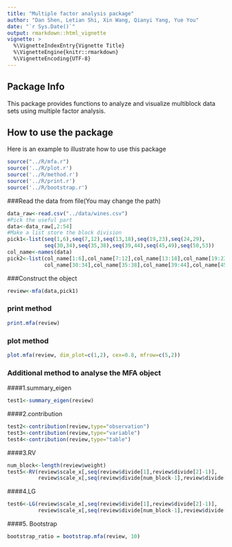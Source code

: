```yaml
---
title: "Multiple factor analysis package"
author: "Dan Shen, Letian Shi, Xin Wang, Qianyi Yang, Yue You"
date: "`r Sys.Date()`"
output: rmarkdown::html_vignette
vignette: >
  %\VignetteIndexEntry{Vignette Title}
  %\VignetteEngine{knitr::rmarkdown}
  %\VignetteEncoding{UTF-8}
---
```

## Package Info
This package provides functions to analyze and visualize multiblock data sets using multiple factor analysis.

## How to use the package

Here is an example to illustrate how to use this package
```r
source("../R/mfa.r")
source('../R/plot.r')
source('../R/method.r')
source('../R/print.r')
source('../R/bootstrap.r')
```
###Read the data from file(You may change the path)
```r
data_raw<-read.csv("../data/wines.csv")
#Pick the useful part
data<-data_raw[,2:54]
#Make a list store the block division
pick1<-list(seq(1,6),seq(7,12),seq(13,18),seq(19,23),seq(24,29),
            seq(30,34),seq(35,38),seq(39,44),seq(45,49),seq(50,53))
col_name<-names(data)
pick2<-list(col_name[1:6],col_name[7:12],col_name[13:18],col_name[19:23],col_name[24:29],
            col_name[30:34],col_name[35:38],col_name[39:44],col_name[45:49],col_name[50:53])
```

###Construct the object 
```r
review<-mfa(data,pick1)
```
### print method
```r
print.mfa(review)
```
### plot method
```r
plot.mfa(review, dim_plot=c(1,2), cex=0.8, mfrow=c(5,2))
```
### Additional method to analyse the MFA object
####1.summary_eigen
```r
test1<-summary_eigen(review)
```
####2.contribution
```r
test2<-contribution(review,type="observation")
test3<-contribution(review,type="variable")
test4<-contribution(review,type="table")
```
####3.RV
```r
num_block<-length(review$weight)
test5<-RV(review$scale_x[,seq(review$divide[1],review$divide[2]-1)],
          review$scale_x[,seq(review$divide[num_block-1],review$divide[num_block]-1)])
```
####4.LG
```r
test6<-LG(review$scale_x[,seq(review$divide[1],review$divide[2]-1)],
          review$scale_x[,seq(review$divide[num_block-1],review$divide[num_block]-1)])
```
####5. Bootstrap
```r
bootstrap_ratio = bootstrap.mfa(review, 10)
```
